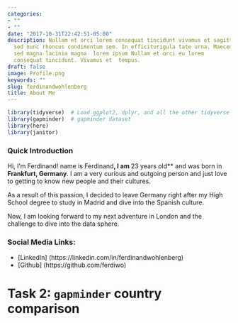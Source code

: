 ```yaml
---
categories:
- ""
- ""
date: "2017-10-31T22:42:51-05:00"
description: Nullam et orci lorem consequat tincidunt vivamus et sagittis magna
  sed nunc rhoncus condimentum sem. In efficiturigula tate urna. Maecenas massa
  sed magna lacinia magna  lorem ipsum Nullam et orci eu lorem
  consequat tincidunt. Vivamus et  tempus.
draft: false
image: Profile.png
keywords: ""
slug: ferdinandwohlenberg
title: About Me
---
```


```r
library(tidyverse)  # Load ggplot2, dplyr, and all the other tidyverse packages
library(gapminder)  # gapminder dataset
library(here)
library(janitor)
```

### Quick Introduction
Hi, I'm Ferdinand! name is Ferdinand**, I am **23 years old** and was born in **Frankfurt, Germany**. I am a very curious and outgoing person and just love to getting to know new people and their cultures.\ 
    
As a result of this passion, I decided to leave Germany right after my High School degree to study in Madrid and dive into the Spanish culture.\ 
   
Now, I am looking forward to my next adventure in London and the challenge to dive into the data sphere.\ 
   
### Social Media Links:  
- [LinkedIn] (https://linkedin.com/in/ferdinandwohlenberg)
- [Github] (https://github.com/ferdiwo)


# Task 2: `gapminder` country comparison


